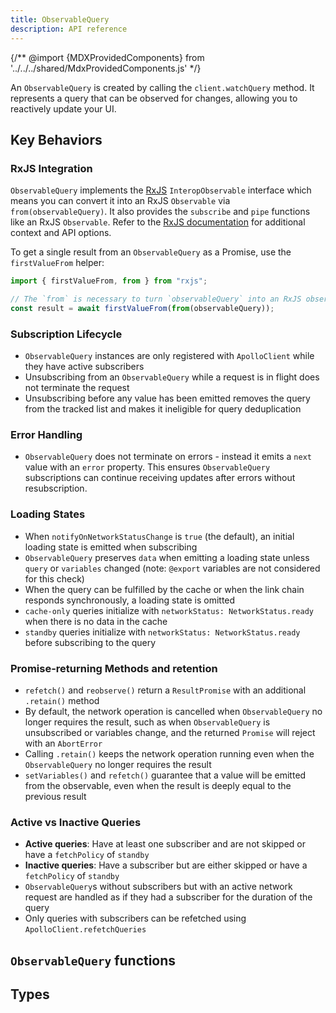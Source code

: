 ```yaml
---
title: ObservableQuery
description: API reference
---
```


{/** @import {MDXProvidedComponents} from '../../../shared/MdxProvidedComponents.js' */}

An `ObservableQuery` is created by calling the `client.watchQuery` method.
It represents a query that can be observed for changes, allowing you to reactively update your UI.

## Key Behaviors

### RxJS Integration

`ObservableQuery` implements the [RxJS](https://rxjs.dev/) `InteropObservable` interface which means you can convert it into an RxJS `Observable` via `from(observableQuery)`.
It also provides the `subscribe` and `pipe` functions like an RxJS `Observable`.
Refer to the [RxJS documentation](https://rxjs.dev/guide/overview) for additional context and API options.

To get a single result from an `ObservableQuery` as a Promise, use the `firstValueFrom` helper:

```ts
import { firstValueFrom, from } from "rxjs";

// The `from` is necessary to turn `observableQuery` into an RxJS observable
const result = await firstValueFrom(from(observableQuery));
```

### Subscription Lifecycle
- `ObservableQuery` instances are only registered with `ApolloClient` while they have active subscribers
- Unsubscribing from an `ObservableQuery` while a request is in flight does not terminate the request
- Unsubscribing before any value has been emitted removes the query from the tracked list and makes it ineligible for query deduplication

### Error Handling
- `ObservableQuery` does not terminate on errors - instead it emits a `next` value with an `error` property. This ensures `ObservableQuery` subscriptions can continue receiving updates after errors without resubscription.

### Loading States
- When `notifyOnNetworkStatusChange` is `true` (the default), an initial loading state is emitted when subscribing
- `ObservableQuery` preserves `data` when emitting a loading state unless `query` or `variables` changed (note: `@export` variables are not considered for this check)
- When the query can be fulfilled by the cache or when the link chain responds synchronously, a loading state is omitted
- `cache-only` queries initialize with `networkStatus: NetworkStatus.ready` when there is no data in the cache
- `standby` queries initialize with `networkStatus: NetworkStatus.ready` before subscribing to the query

### Promise-returning Methods and retention
- `refetch()` and `reobserve()` return a `ResultPromise` with an additional `.retain()` method
- By default, the network operation is cancelled when `ObservableQuery` no longer requires the result, such as when `ObservableQuery` is unsubscribed or variables change, and the returned `Promise` will reject with an `AbortError`
- Calling `.retain()` keeps the network operation running even when the `ObservableQuery` no longer requires the result
- `setVariables()` and `refetch()` guarantee that a value will be emitted from the observable, even when the result is deeply equal to the previous result

### Active vs Inactive Queries
- **Active queries**: Have at least one subscriber and are not skipped or have a `fetchPolicy` of `standby`
- **Inactive queries**: Have a subscriber but are either skipped or have a `fetchPolicy` of `standby`
- `ObservableQuery`s without subscribers but with an active network request are handled as if they had a subscriber for the duration of the query
- Only queries with subscribers can be refetched using `ApolloClient.refetchQueries`


## `ObservableQuery` functions

<FunctionDetails canonicalReference="@apollo/client!ObservableQuery#getCurrentResult:member(1)" headingLevel={3} result={false} parameters={false} />
<FunctionDetails canonicalReference="@apollo/client!ObservableQuery.DocumentationTypes.ObservableMethods#pipe:member(1)" headingLevel={3} result={false} parameters={false} />
<FunctionDetails canonicalReference="@apollo/client!ObservableQuery.DocumentationTypes.ObservableMethods#subscribe:member(1)" headingLevel={3} result={false} parameters={true} />
<FunctionDetails canonicalReference="@apollo/client!ObservableQuery#refetch:member(1)" headingLevel={3} result={false} />
<FunctionDetails canonicalReference="@apollo/client!ObservableQuery#fetchMore:member(1)" headingLevel={3} result={false} parameters={false} />
<FunctionDetails canonicalReference="@apollo/client!ObservableQuery#subscribeToMore:member(1)" headingLevel={3} result={false} parameters={false} />
<FunctionDetails canonicalReference="@apollo/client!ObservableQuery#stop:member(1)" headingLevel={3} result={false} parameters={false} />
<FunctionDetails canonicalReference="@apollo/client!ObservableQuery#setVariables:member(1)" headingLevel={3} result={false} />
<FunctionDetails canonicalReference="@apollo/client!ObservableQuery#updateQuery:member(1)" headingLevel={3} result={false} parameters={false} />
<FunctionDetails canonicalReference="@apollo/client!ObservableQuery#startPolling:member(1)" headingLevel={3} result={false} parameters={false} />
<FunctionDetails canonicalReference="@apollo/client!ObservableQuery#stopPolling:member(1)" headingLevel={3} result={false} parameters={false} />
<FunctionDetails canonicalReference="@apollo/client!ObservableQuery#reobserve:member(1)" headingLevel={3} result={false} parameters={false} />

## Types
<EnumDetails canonicalReference="@apollo/client!NetworkStatus:enum" headingLevel={3} />

<InterfaceDetails canonicalReference="@apollo/client!DocumentationTypes.ApolloQueryResult:interface" headingLevel={3} />
